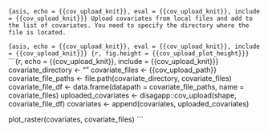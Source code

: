 ```{asis, echo = {{cov_upload_knit}}, eval = {{cov_upload_knit}}, include = {{cov_upload_knit}}}
Upload covariates from local files and add to the list of covariates. You need to specify the directory where the file is located.
```

```{asis, echo = {{cov_upload_knit}}, eval = {{cov_upload_knit}}, include = {{cov_upload_knit}}}
{r, fig.height = {{cov_upload_plot_height}}}
```
```{r, echo = {{cov_upload_knit}}, include = {{cov_upload_knit}}}
covariate_directory <- ""
covariate_files <- {{cov_upload_path}}
covariate_file_paths <- file.path(covariate_directory, covariate_files)
covariate_file_df <- data.frame(datapath = covariate_file_paths, name = covariate_files)
uploaded_covariates <- disagapp::cov_upload(shape, covariate_file_df)
covariates <- append(covariates, uploaded_covariates)

plot_raster(covariates, covariate_files)
```

